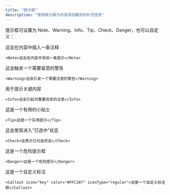 ```yaml
---
title: "提示框"
description: "使用提示框为内容添加醒目的补充信息"
---
```


提示框可设置为 Note、Warning、Info、Tip、Check、Danger，也可以自定义：

<Note>这会在内容中插入一条注释</Note>

```mdx
<Note>这会在内容中添加一条提示</Note>
```

<Warning>这会触发一个需要留意的警告</Warning>

```mdx
<Warning>这会引发一个需要注意的警告</Warning>
```

<Info>用于提示关键内容</Info>

```mdx
<Info>这会引起对重要信息的注意</Info>
```

<Tip>这是一个有用的小贴士</Tip>

```mdx
<Tip>这是一个实用提示</Tip>
```

<Check>这会使其进入“已选中”状态</Check>

```mdx
<Check>这表示已勾选状态</Check>
```

<Danger>这是一个危险提示框</Danger>

```mdx
<Danger>这是一个危险提示</Danger>
```

<Callout icon="key" color="#FFC107" iconType="regular"> 这是一个自定义标注</Callout>

```mdx wrap
<Callout icon="key" color="#FFC107" iconType="regular">这是一个自定义标注框</Callout>
```
